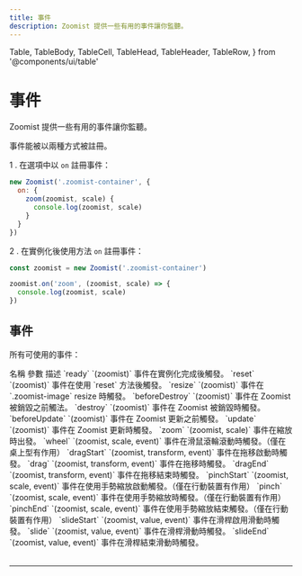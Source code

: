 ```yaml
---
title: 事件
description: Zoomist 提供一些有用的事件讓你監聽。
---
```

  Table,
  TableBody,
  TableCell,
  TableHead,
  TableHeader,
  TableRow,
} from '@components/ui/table'

# 事件

Zoomist 提供一些有用的事件讓你監聽。

事件能被以兩種方式被註冊。

1 . 在選項中以 `on` 註冊事件：

```js
new Zoomist('.zoomist-container', {
  on: {
    zoom(zoomist, scale) {
      console.log(zoomist, scale)
    }
  }
})
```

2 . 在實例化後使用方法 `on` 註冊事件：

```js
const zoomist = new Zoomist('.zoomist-container')

zoomist.on('zoom', (zoomist, scale) => {
  console.log(zoomist, scale)
})
```

## 事件

所有可使用的事件：

<Table className="min-w-[42rem]">
  <TableHeader>
    <TableRow className="font-medium bg-[#f9f9f9] dark:bg-gray-950">
      <TableHead className="w-[6rem]">名稱</TableHead>
      <TableHead className="w-[12rem]">參數</TableHead>
      <TableHead>描述</TableHead>
    </TableRow>
  </TableHeader>
  <TableBody>
    <TableRow>
      <TableCell>`ready`</TableCell>
      <TableCell>`(zoomist)`</TableCell>
      <TableCell>
        事件在實例化完成後觸發。
      </TableCell>
    </TableRow>
    <TableRow>
      <TableCell>`reset`</TableCell>
      <TableCell>`(zoomist)`</TableCell>
      <TableCell>
        事件在使用 `reset` 方法後觸發。
      </TableCell>
    </TableRow>
    <TableRow>
      <TableCell>`resize`</TableCell>
      <TableCell>`(zoomist)`</TableCell>
      <TableCell>
        事件在 `.zoomist-image` resize 時觸發。
      </TableCell>
    </TableRow>
    <TableRow>
      <TableCell>`beforeDestroy`</TableCell>
      <TableCell>`(zoomist)`</TableCell>
      <TableCell>
        事件在 Zoomist 被銷毀之前觸法。
      </TableCell>
    </TableRow>
    <TableRow>
      <TableCell>`destroy`</TableCell>
      <TableCell>`(zoomist)`</TableCell>
      <TableCell>
        事件在 Zoomist 被銷毀時觸發。
      </TableCell>
    </TableRow>
    <TableRow>
      <TableCell>`beforeUpdate`</TableCell>
      <TableCell>`(zoomist)`</TableCell>
      <TableCell>
        事件在 Zoomist 更新之前觸發。
      </TableCell>
    </TableRow>
    <TableRow>
      <TableCell>`update`</TableCell>
      <TableCell>`(zoomist)`</TableCell>
      <TableCell>
        事件在 Zoomist 更新時觸發。
      </TableCell>
    </TableRow>
    <TableRow>
      <TableCell>`zoom`</TableCell>
      <TableCell>`(zoomist, scale)`</TableCell>
      <TableCell>
        事件在縮放時出發。
      </TableCell>
    </TableRow>
    <TableRow>
      <TableCell>`wheel`</TableCell>
      <TableCell>`(zoomist, scale, event)`</TableCell>
      <TableCell>
        事件在滑鼠滾輪滾動時觸發。（僅在桌上型有作用）
      </TableCell>
    </TableRow>
    <TableRow>
      <TableCell>`dragStart`</TableCell>
      <TableCell>`(zoomist, transform, event)`</TableCell>
      <TableCell>
        事件在拖移啟動時觸發。
      </TableCell>
    </TableRow>
    <TableRow>
      <TableCell>`drag`</TableCell>
      <TableCell>`(zoomist, transform, event)`</TableCell>
      <TableCell>
        事件在拖移時觸發。
      </TableCell>
    </TableRow>
    <TableRow>
      <TableCell>`dragEnd`</TableCell>
      <TableCell>`(zoomist, transform, event)`</TableCell>
      <TableCell>
        事件在拖移結束時觸發。
      </TableCell>
    </TableRow>
    <TableRow>
      <TableCell>`pinchStart`</TableCell>
      <TableCell>`(zoomist, scale, event)`</TableCell>
      <TableCell>
        事件在使用手勢縮放啟動觸發。（僅在行動裝置有作用）
      </TableCell>
    </TableRow>
    <TableRow>
      <TableCell>`pinch`</TableCell>
      <TableCell>`(zoomist, scale, event)`</TableCell>
      <TableCell>
        事件在使用手勢縮放時觸發。（僅在行動裝置有作用）
      </TableCell>
    </TableRow>
    <TableRow>
      <TableCell>`pinchEnd`</TableCell>
      <TableCell>`(zoomist, scale, event)`</TableCell>
      <TableCell>
        事件在使用手勢縮放結束觸發。（僅在行動裝置有作用）
      </TableCell>
    </TableRow>
    <TableRow>
      <TableCell>`slideStart`</TableCell>
      <TableCell>`(zoomist, value, event)`</TableCell>
      <TableCell>
        事件在滑桿啟用滑動時觸發。
      </TableCell>
    </TableRow>
    <TableRow>
      <TableCell>`slide`</TableCell>
      <TableCell>`(zoomist, value, event)`</TableCell>
      <TableCell>
        事件在滑桿滑動時觸發。
      </TableCell>
    </TableRow>
    <TableRow>
      <TableCell>`slideEnd`</TableCell>
      <TableCell>`(zoomist, value, event)`</TableCell>
      <TableCell>
        事件在滑桿結束滑動時觸發。
      </TableCell>
    </TableRow>
  </TableBody>
</Table>


---

